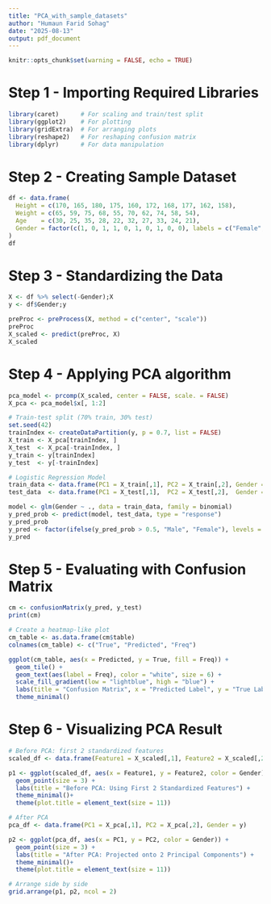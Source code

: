 ```yaml
---
title: "PCA_with_sample_datasets"
author: "Humaun Farid Sohag"
date: "2025-08-13"
output: pdf_document
---
```


```r
knitr::opts_chunk$set(warning = FALSE, echo = TRUE)
```

# Step 1 - Importing Required Libraries

```r
library(caret)      # For scaling and train/test split
library(ggplot2)    # For plotting
library(gridExtra)  # For arranging plots
library(reshape2)   # For reshaping confusion matrix
library(dplyr)      # For data manipulation
```

# Step 2 - Creating Sample Dataset

```r
df <- data.frame(
  Height = c(170, 165, 180, 175, 160, 172, 168, 177, 162, 158),
  Weight = c(65, 59, 75, 68, 55, 70, 62, 74, 58, 54),
  Age    = c(30, 25, 35, 28, 22, 32, 27, 33, 24, 21),
  Gender = factor(c(1, 0, 1, 1, 0, 1, 0, 1, 0, 0), labels = c("Female", "Male"))
)
df
```

# Step 3 - Standardizing the Data

```r

X <- df %>% select(-Gender);X
y <- df$Gender;y

preProc <- preProcess(X, method = c("center", "scale"))
preProc
X_scaled <- predict(preProc, X)
X_scaled
```

# Step 4 - Applying PCA algorithm

```r
pca_model <- prcomp(X_scaled, center = FALSE, scale. = FALSE)
X_pca <- pca_model$x[, 1:2]

# Train-test split (70% train, 30% test)
set.seed(42)
trainIndex <- createDataPartition(y, p = 0.7, list = FALSE)
X_train <- X_pca[trainIndex, ]
X_test  <- X_pca[-trainIndex, ]
y_train <- y[trainIndex]
y_test  <- y[-trainIndex]

# Logistic Regression Model
train_data <- data.frame(PC1 = X_train[,1], PC2 = X_train[,2], Gender = y_train)
test_data  <- data.frame(PC1 = X_test[,1],  PC2 = X_test[,2],  Gender = y_test)

model <- glm(Gender ~ ., data = train_data, family = binomial)
y_pred_prob <- predict(model, test_data, type = "response")
y_pred_prob
y_pred <- factor(ifelse(y_pred_prob > 0.5, "Male", "Female"), levels = c("Female", "Male"))
y_pred
```

# Step 5 - Evaluating with Confusion Matrix

```r
cm <- confusionMatrix(y_pred, y_test)
print(cm)

# Create a heatmap-like plot
cm_table <- as.data.frame(cm$table)
colnames(cm_table) <- c("True", "Predicted", "Freq")

ggplot(cm_table, aes(x = Predicted, y = True, fill = Freq)) +
  geom_tile() +
  geom_text(aes(label = Freq), color = "white", size = 6) +
  scale_fill_gradient(low = "lightblue", high = "blue") +
  labs(title = "Confusion Matrix", x = "Predicted Label", y = "True Label") +
  theme_minimal()
```

# Step 6 - Visualizing PCA Result

```r
# Before PCA: first 2 standardized features
scaled_df <- data.frame(Feature1 = X_scaled[,1], Feature2 = X_scaled[,2], Gender = y)

p1 <- ggplot(scaled_df, aes(x = Feature1, y = Feature2, color = Gender)) +
  geom_point(size = 3) +
  labs(title = "Before PCA: Using First 2 Standardized Features") +
  theme_minimal()+
  theme(plot.title = element_text(size = 11))

# After PCA
pca_df <- data.frame(PC1 = X_pca[,1], PC2 = X_pca[,2], Gender = y)

p2 <- ggplot(pca_df, aes(x = PC1, y = PC2, color = Gender)) +
  geom_point(size = 3) +
  labs(title = "After PCA: Projected onto 2 Principal Components") +
  theme_minimal()+
  theme(plot.title = element_text(size = 11))

# Arrange side by side
grid.arrange(p1, p2, ncol = 2)
```



